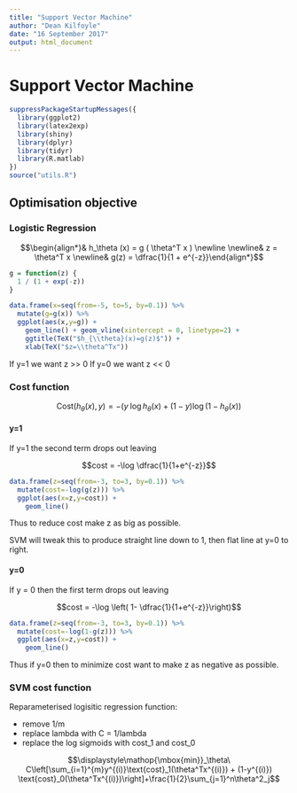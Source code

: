 ```yaml
---
title: "Support Vector Machine"
author: "Dean Kilfoyle"
date: "16 September 2017"
output: html_document
---
```


# Support Vector Machine

```r
suppressPackageStartupMessages({
  library(ggplot2)
  library(latex2exp)
  library(shiny)
  library(dplyr)
  library(tidyr)
  library(R.matlab)
})
source("utils.R")
```

## Optimisation objective

### Logistic Regression

$$\begin{align*}& h_\theta (x) = g ( \theta^T x ) \newline \newline& z = \theta^T x \newline& g(z) = \dfrac{1}{1 + e^{-z}}\end{align*}$$

```r
g = function(z) {
  1 / (1 + exp(-z))
}
```


```r
data.frame(x=seq(from=-5, to=5, by=0.1)) %>% 
  mutate(g=g(x)) %>% 
  ggplot(aes(x,y=g)) + 
    geom_line() + geom_vline(xintercept = 0, linetype=2) +
    ggtitle(TeX("$h_{\\theta}(x)=g(z)$")) +
    xlab(TeX("$z=\\theta^Tx"))


```

If y=1 we want z >> 0
If y=0 we want z << 0

### Cost function

$$\mathrm{Cost}(h_\theta(x),y) = - (y \; \log h_\theta(x) + (1 - y) \log(1 - h_\theta(x))$$

#### y=1

If y=1 the second term drops out leaving

$$cost = -\log \dfrac{1}{1+e^{-z}}$$

```r
data.frame(z=seq(from=-3, to=3, by=0.1)) %>% 
  mutate(cost=-log(g(z))) %>% 
  ggplot(aes(x=z,y=cost)) + 
    geom_line()
```

Thus to reduce cost make z as big as possible.

SVM will tweak this to produce straight line down to 1, then flat line at y=0 to right.

#### y=0

If y = 0 then the first term drops out leaving

$$cost = -\log \left( 1- \dfrac{1}{1+e^{-z}}\right)$$

```r
data.frame(z=seq(from=-3, to=3, by=0.1)) %>% 
  mutate(cost=-log(1-g(z))) %>% 
  ggplot(aes(x=z,y=cost)) + 
    geom_line()
```

Thus if y=0 then to minimize cost want to make z as negative as possible.

### SVM cost function

Reparameterised logisitic regression function:

 * remove 1/m
 * replace lambda with C = 1/lambda
 * replace the log sigmoids with cost_1 and cost_0

$$\displaystyle\mathop{\mbox{min}}_\theta\ C\left[\sum_{i=1}^{m}y^{(i)}\text{cost}_1(\theta^Tx^{(i)}) + (1-y^{(i)}) \text{cost}_0(\theta^Tx^{(i)})\right]+\frac{1}{2}\sum_{j=1}^n\theta^2_j$$




